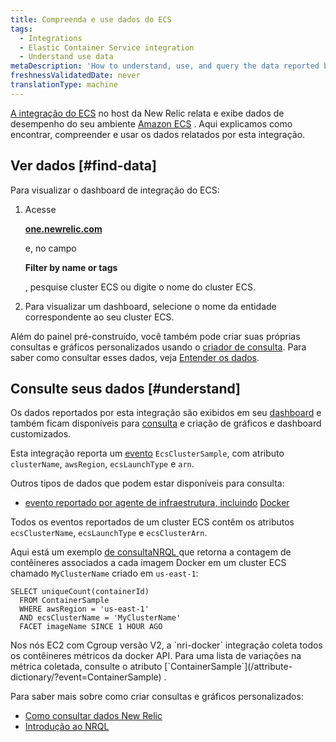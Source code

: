 ```yaml
---
title: Compreenda e use dados do ECS
tags:
  - Integrations
  - Elastic Container Service integration
  - Understand use data
metaDescription: 'How to understand, use, and query the data reported by New Relic''s Amazon ECS on-host integration.'
freshnessValidatedDate: never
translationType: machine
---
```


[A integração do ECS](/docs/introduction-amazon-ecs-integration) no host da New Relic relata e exibe dados de desempenho do seu ambiente [Amazon ECS](https://docs.aws.amazon.com/ecs/index.html) . Aqui explicamos como encontrar, compreender e usar os dados relatados por esta integração.

## Ver dados [#find-data]

Para visualizar o dashboard de integração do ECS:

1. Acesse

   <DoNotTranslate>**[one.newrelic.com](https://one.newrelic.com/all-capabilities)**</DoNotTranslate>

   e, no campo

   <DoNotTranslate>**Filter by name or tags**</DoNotTranslate>

   , pesquise cluster ECS ou digite o nome do cluster ECS.

2. Para visualizar um dashboard, selecione o nome da entidade correspondente ao seu cluster ECS.

Além do painel pré-construído, você também pode criar suas próprias consultas e gráficos personalizados usando o [criador de consulta](/docs/chart-builder/use-chart-builder/get-started/introduction-chart-builder). Para saber como consultar esses dados, veja [Entender os dados](#understand).

## Consulte seus dados [#understand]

Os dados reportados por esta integração são exibidos em seu [dashboard](#find-data) e também ficam disponíveis para [consulta](/docs/using-new-relic/data/understand-data/query-new-relic-data) e criação de gráficos e dashboard customizados.

Esta integração reporta um [evento](/docs/using-new-relic/data/understand-data/new-relic-data-types#events-new-relic) `EcsClusterSample`, com atributo `clusterName`, `awsRegion`, `ecsLaunchType` e `arn`.

Outros tipos de dados que podem estar disponíveis para consulta:

* [evento reportado por agente de infraestrutura, incluindo](/docs/infrastructure/manage-your-data/data-instrumentation/default-infrastructure-events) [Docker](/docs/infrastructure/install-configure-manage-infrastructure/docker-installation/docker-instrumentation-infrastructure#docker-data)

Todos os eventos reportados de um cluster ECS contêm os atributos `ecsClusterName`, `ecsLaunchType` e `ecsClusterArn`.

Aqui está um exemplo [de consultaNRQL ](/docs/query-data/nrql-new-relic-query-language/getting-started/introduction-nrql)que retorna a contagem de contêineres associados a cada imagem Docker em um cluster ECS chamado `MyClusterName` criado em `us-east-1`:

```
SELECT uniqueCount(containerId) 
  FROM ContainerSample 
  WHERE awsRegion = 'us-east-1' 
  AND ecsClusterName = 'MyClusterName' 
  FACET imageName SINCE 1 HOUR AGO
```

<Callout variant="important">
  Nos nós EC2 com Cgroup versão V2, a `nri-docker` integração coleta todos os contêineres métricos da docker API. Para uma lista de variações na métrica coletada, consulte o atributo [`ContainerSample`](/attribute-dictionary/?event=ContainerSample) .
</Callout>

Para saber mais sobre como criar consultas e gráficos personalizados:

* [Como consultar dados New Relic](/docs/using-new-relic/data/understand-data/query-new-relic-data)
* [Introdução ao NRQL](/docs/query-data/nrql-new-relic-query-language/getting-started/introduction-nrql)